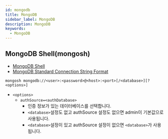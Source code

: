 ```yaml
---
id: mongodb
title: MongoDB
sidebar_label: MongoDB
description: MongoDB
keywords:
  - MongoDB
---
```


## MongoDB Shell(mongosh)

- [MongoDB Shell](https://www.mongodb.com/docs/mongodb-shell/)
- [MongoDB Standard Connection String Format](https://www.mongodb.com/docs/manual/reference/connection-string/#standard-connection-string-format)

```shell
mongosh mongodb://<user>:<password>@<host>:<port>[/<database>][?<options>]
```

- `<options>`
  - `authSource=<authDatabase>`
    - 인증 정보가 있는 데이터베이스를 선택합니다.
    - `<database>`설정도 없고 authSource 설정도 없으면 admin이 기본값으로 사용됩니다.
    - `<database>`설정이 있고 authSource 설정이 없으면 `<database>`가 사용됩니다.
